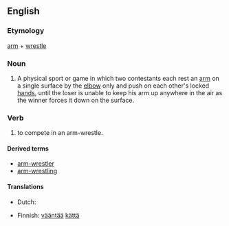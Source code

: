 {{wikipedia|arm-wrestling}}
==English==

===Etymology===
[[arm]] + [[wrestle]]

===Noun===
{{en-noun|head=[[arm]]-[[wrestle]]}}

# A physical sport or game in which two contestants each rest an [[arm]] on a single surface by the [[elbow]] only and push on each other's locked [[hand]]s, until the loser is unable to keep his arm up anywhere in the air as the winner forces it down on the surface.

===Verb===
{{en-verb|arm-wrestl|es}}

# to compete in an arm-wrestle.

====Derived terms====
* [[arm-wrestler]]
* [[arm-wrestling]]

====Translations====
{{trans-top|physical sport, game}}
* Dutch: {{t|nl|armworstelen}}
{{trans-mid}}
* Finnish: [[vääntää]] [[käsi|kättä]]
{{trans-bottom}}